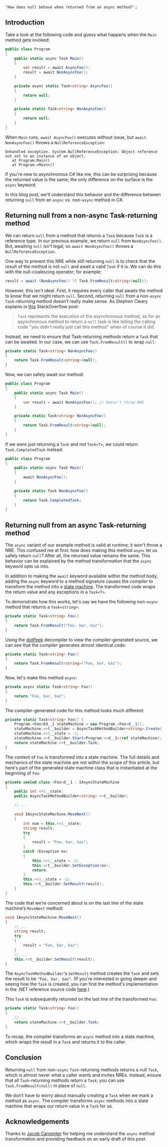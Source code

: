     'How does null behave when returned from an async method?';

## Introduction

Take a look at the following code and guess what happens when the `Main` method gets invoked:

```csharp
public class Program
{
	public static async Task Main()
	{
		var result = await AsyncFoo();
		result = await NonAsyncFoo();
	}

	private async static Task<string> AsyncFoo()
	{
		return null;
	}

	private static Task<string> NonAsyncFoo()
	{
		return null;
	}
}
```

When `Main` runs, `await AsyncFoo()` executes without issue, but `await NonAsyncFoo()` throws a `NullReferenceException`:

```text
Unhandled exception. System.NullReferenceException: Object reference not set to an instance of an object.
   at Program.Main()
   at Program.<Main>()
```

If you're new to asynchronous C# like me, this can be surprising because the returned value is the same; the only difference on the surface is the `async` keyword.

In this blog post, we'll understand this behavior and the difference between returning `null` from an `async` vs. non-`async` method in C#.

## Returning null from a non-async Task-returning method

We can return `null` from a method that returns a `Task` because `Task` is a reference type. In our previous example, we return `null` from `NonAsyncFoo()`. But, awaiting `null` isn't legal, so `await NonAsyncFoo()` throws a `NullReferenceException`.

One way to prevent this NRE while still returning `null` is to check that the result of the method is not `null` and await a valid `Task` if it is. We can do this with the null-coalescing operator; for example:

```csharp
result = await (NonAsyncFoo() ?? Task.FromResult<string>(null));
```

However, this isn't ideal. First, it requires every caller that awaits the method to know that we might return `null`. Second, returning `null` from a non-`async` `Task`-returning method doesn’t really make sense. As Stephen Cleary explains in [this](https://stackoverflow.com/questions/45347160/is-it-better-to-return-an-empty-task-or-null-c-sharp/45350108#45350108) StackOverflow post:

> `Task` represents the execution of the asynchronous method, so for an asynchronous method to return a `null` task is like telling the calling code "you didn't really just call this method" when of course it did.

Instead, we need to ensure that Task-returning methods return a `Task` that can be awaited. In our case, we can use `Task.FromResult()` to wrap `null`:

```csharp
private static Task<string> NonAsyncFoo()
{
    return Task.FromResult<string>(null);
}
```

Now, we can safely await our method:

```csharp
public class Program
{
	public static async Task Main()
	{
		var result = await NonAsyncFoo(); // Doesn't throw NRE
	}

	private static Task<string> NonAsyncFoo()
	{
		return Task.FromResult<string>(null);
	}
}
```

If we were just returning a `Task` and not `Task<T>`, we could return `Task.CompletedTask` instead:

```csharp
public class Program
{
	public static async Task Main()
	{
		await NonAsyncFoo();
	}

	private static Task NonAsyncFoo()
	{
		return Task.CompletedTask;
	}
}
```

## Returning null from an async Task-returning method

The `async` variant of our example method is valid at runtime; it won't throw a NRE. This confused me at first: how does making this method `async` let us safely return `null`? After all, the returned value remains the same. This behavior can be explained by the method transformation that the `async` keyword opts us into.

In addition to making the `await` keyword available within the method body, adding the `async` keyword to a method signature causes the compiler to transform the method into a [state machine](https://en.wikipedia.org/wiki/Finite-state_machine). The transformed code wraps the return value and any exceptions in a `Task<T>`.

To demonstrate how this works, let's say we have the following non-`async` method that returns a `Task<string>`:

```csharp
private static Task<string> Foo()
{
    return Task.FromResult("Foo, bar, baz");
}
```

Using the [dotPeek](https://www.jetbrains.com/decompiler/) decompiler to view the compiler-generated source, we can see that the compiler generates almost identical code:

```csharp
private static Task<string> Foo()
{
    return Task.FromResult<string>("Foo, bar, baz");
}
```

Now, let's make this method `async`:

```csharp
private async static Task<string> Foo()
{
    return "Foo, bar, baz";
}
```

The compiler-generated code for this method looks much different:

```csharp
private static Task<string> Foo() {
	Program.<Foo>Ed__1 stateMachine = new Program.<Foo>d__1();
	stateMachine.<>t__builder = AsyncTaskMethodBuilder<string>.Create();
	stateMachine.<>1__state = -1;
	stateMachine.<>t__builder.Start<Program.<>d__1>(ref stateMachine);
	return stateMachine.<>t__builder.Task;
}
```

The content of `Foo` is transformed into a state machine. The full details and mechanics of the state machine are not within the scope of this article, but here's part of the generated state machine class that is instantiated at the beginning of `Foo`:

```csharp
private sealed class <Foo>d__1 : IAsyncStateMachine
{
	public int <>1__state;
	public AsyncTaskMethodBuilder<string> <>t__builder;

	// ...

	void IAsyncStateMachine.MoveNext()
	{
        int num = this.<>1__state;
		string result;
		try
		{
	        result = "Foo, bar, baz";
		}
		catch (Exception ex)
		{
	        this.<>1__state = -2;
			this.<>t__builder.SetException(ex);
			return;
		}
		this.<>1__state = -2;
		this.<>t__builder.SetResult(result);
    }
}
```

The code that we’re concerned about is on the last line of the state machine’s `MoveNext` method:

```csharp
void IAsyncStateMachine.MoveNext()
{
    // ...
	string result;
	try
	{
        result = "Foo, bar, baz";
	}
	// ...
	this.<>t__builder.SetResult(result);
}
```

The `AsyncTaskMethodBuilder`'s `SetResult` method creates the `Task` and sets the result to be `"Foo, bar, baz"`. (If you're interested in going deeper and seeing how the `Task` is created, you can find the method's implementation in the .NET reference source code [here](https://github.com/microsoft/referencesource/blob/5697c29004a34d80acdaf5742d7e699022c64ecd/Microsoft.Bcl/System.Threading.Tasks.v1.5/System/Runtime/CompilerServices/AsyncTaskMethodBuilderOfTResult.cs#L177-L179).)

This `Task` is subsequently returned on the last line of the transformed `Foo`:

```csharp
private static Task<string> Foo()
{
    // ...
    return stateMachine.<>t__builder.Task;
}
```

To recap, the compiler transforms an `async` method into a state machine, which wraps the result in a `Task` and returns it to the caller.

## Conclusion

Returning `null` from non-`async` `Task`-returning methods returns a null `Task`, which is almost never what a caller wants and invites NREs. Instead, ensure that all `Task`-returning methods return a `Task`; you can use `Task.FromResult(null)` in place of `null`.

We don’t have to worry about manually creating a `Task` when we mark a method as `async`. The compiler transforms `async` methods into a state machine that wraps our return value in a `Task` for us.

<OpenToWork />

<ConnectSection />

## Acknowledgements

Thanks to [Jacob Carpenter](https://www.linkedin.com/in/jacob-carpenter-a545831/) for helping me understand the `async` method transformation and providing feedback on an early draft of this post.
